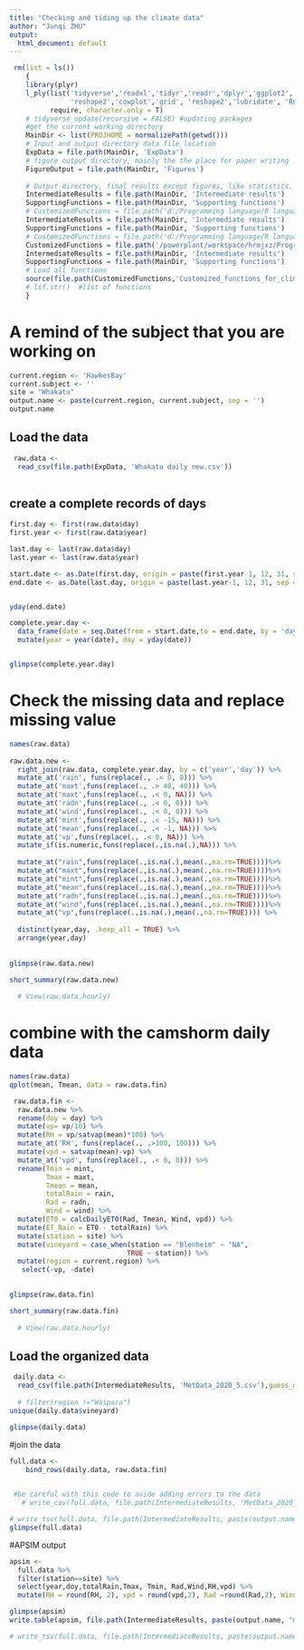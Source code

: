 ```yaml
---
title: "Checking and tiding up the climate data"
author: "Junqi ZHU"
output:
  html_document: default
---
```


```r
 rm(list = ls())
    {
    library(plyr)
    l_ply(list('tidyverse','readxl','tidyr','readr','dplyr','ggplot2','broom','ggthemes','plotly','purrr',
               'reshape2','cowplot','grid', 'reshape2','lubridate', 'RColorBrewer', 'datacheck'), 
          require, character.only = T)
    # tidyverse_update(recursive = FALSE) #updating packages
    #get the current working directory
    MainDir <- list(PROJHOME = normalizePath(getwd()))
    # Input and output directory data file location
    ExpData = file.path(MainDir, 'ExpData')
    # figure output directory, mainly the the place for paper writing 
    FigureOutput = file.path(MainDir, 'Figures')
    
    # Output directory, final results except figures, like statistics, and intermediate data set
    IntermediateResults = file.path(MainDir, 'Intermediate results')  
    SupportingFunctions = file.path(MainDir, 'Supporting functions')
    # CustomizedFunctions = file.path('d:/Programming language/R language/Customized function library/')
    IntermediateResults = file.path(MainDir, 'Intermediate results')  
    SupportingFunctions = file.path(MainDir, 'Supporting functions')
    # CustomizedFunctions = file.path('d:/Programming language/R language/Customized function library/')
    CustomizedFunctions = file.path('/powerplant/workspace/hrmjxz/Programming_lang/R_language/Function_library/')
    IntermediateResults = file.path(MainDir, 'Intermediate results')  
    SupportingFunctions = file.path(MainDir, 'Supporting functions')
    # Load all functions
    source(file.path(CustomizedFunctions,'Customized_functions_for_climate.R'))
    # lsf.str()  #list of functions
    } 
```

# A remind of the subject that you are working on
```r
current.region <- 'HawkesBay'
current.subject <- ''
site = "Whakatu"
output.name <- paste(current.region, current.subject, sep = '')
output.name

```

## Load the data
```r
 raw.data <- 
  read_csv(file.path(ExpData, 'Whakatu daily new.csv')) 
 

```

## create a complete records of days

```r

first.day <- first(raw.data$day)
first.year <- first(raw.data$year)

last.day <- last(raw.data$day)
last.year <- last(raw.data$year)

start.date <- as.Date(first.day, origin = paste(first.year-1, 12, 31, sep = '-'))
end.date <- as.Date(last.day, origin = paste(last.year-1, 12, 31, sep = '-'))


yday(end.date)

complete.year.day <- 
  data_frame(date = seq.Date(from = start.date,to = end.date, by = 'day')) %>% 
  mutate(year = year(date), day = yday(date)) 


glimpse(complete.year.day)

```

# Check the missing data and replace missing value
```r
names(raw.data)
 
raw.data.new <- 
  right_join(raw.data, complete.year.day, by = c('year','day')) %>% 
  mutate_at('rain', funs(replace(., .< 0, 0))) %>% 
  mutate_at('maxt',funs(replace(., .> 40, 40))) %>%  
  mutate_at('maxt',funs(replace(., .< 0, NA))) %>%  
  mutate_at('radn',funs(replace(., .< 0, 0))) %>% 
  mutate_at('wind',funs(replace(., .< 0, 0))) %>% 
  mutate_at('mint',funs(replace(., .< -15, NA))) %>% 
  mutate_at('mean',funs(replace(., .< -1, NA))) %>% 
  mutate_at('vp',funs(replace(., .< 0, NA))) %>% 
  mutate_if(is.numeric,funs(replace(.,is.na(.),NA))) %>% 
 
  mutate_at("rain",funs(replace(.,is.na(.),mean(.,na.rm=TRUE))))%>%
  mutate_at("maxt",funs(replace(.,is.na(.),mean(.,na.rm=TRUE))))%>%
  mutate_at("mint",funs(replace(.,is.na(.),mean(.,na.rm=TRUE))))%>%
  mutate_at("mean",funs(replace(.,is.na(.),mean(.,na.rm=TRUE))))%>%
  mutate_at("radn",funs(replace(.,is.na(.),mean(.,na.rm=TRUE))))%>%
  mutate_at("wind",funs(replace(.,is.na(.),mean(.,na.rm=TRUE))))%>%
  mutate_at("vp",funs(replace(.,is.na(.),mean(.,na.rm=TRUE)))) %>% 
  
  distinct(year,day, .keep_all = TRUE) %>% 
  arrange(year,day) 
  
 
glimpse(raw.data.new)

short_summary(raw.data.new)  
 
  # View(raw.data.hourly)
```
# combine with the camshorm daily data
```r
names(raw.data)
qplot(mean, Tmean, data = raw.data.fin)

 raw.data.fin <- 
  raw.data.new %>% 
  rename(doy = day) %>%
  mutate(vp= vp/10) %>% 
  mutate(RH = vp/satvap(mean)*100) %>% 
  mutate_at('RH', funs(replace(., .>100, 100))) %>%  
  mutate(vpd = satvap(mean)-vp) %>% 
  mutate_at('vpd', funs(replace(., .< 0, 0))) %>% 
  rename(Tmin = mint, 
         Tmax = maxt,
         Tmean = mean,
         totalRain = rain,
         Rad = radn, 
         Wind = wind) %>% 
  mutate(ET0 = calcDailyET0(Rad, Tmean, Wind, vpd)) %>% 
  mutate(ET_Rain = ET0 - totalRain) %>%
  mutate(station = site) %>% 
  mutate(vineyard = case_when(station == "Blenheim" ~ "NA",
                             TRUE ~ station)) %>% 
  mutate(region = current.region) %>% 
   select(-vp, -date)
  

glimpse(raw.data.fin)

short_summary(raw.data.fin)  
 
  # View(raw.data.hourly)
```

## Load the organized data
```r

 daily.data <- 
  read_csv(file.path(IntermediateResults, 'MetData_2020_5.csv'),guess_max = 1000)
  
  # filter(region !="Waipara")
unique(daily.data$vineyard)

glimpse(daily.data)

```

#join the data
```r

full.data <- 
    bind_rows(daily.data, raw.data.fin) 
 

 #be careful with this code to avide adding errors to the data
   # write_csv(full.data, file.path(IntermediateResults, 'MetData_2020_5.csv'))

# write_tsv(full.data, file.path(IntermediateResults, paste(output.name, "met", sep = '.')))
glimpse(full.data)
```

#APSIM output
```r

apsim <- 
  full.data %>% 
  filter(station==site) %>% 
  select(year,doy,totalRain,Tmax, Tmin, Rad,Wind,RH,vpd) %>% 
  mutate(RH = round(RH, 2), vpd = round(vpd,2), Rad =round(Rad,2), Wind = round(Wind,2) )

glimpse(apsim)
write.table(apsim, file.path(IntermediateResults, paste(output.name, "met", sep = '.')), row.names = F, sep = ' ')

# write_tsv(full.data, file.path(IntermediateResults, paste(output.name, "met", sep = '.')))

```








